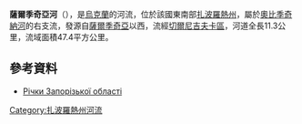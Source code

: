 '''薩爾季奇亞河'''（{{lang-uk|Салтич}}），是[[烏克蘭|烏克蘭]]的河流，位於該國東南部[[扎波羅熱州|扎波羅熱州]]，屬於[[奧比季奇納河|奧比季奇納河]]的右支流，發源自[[薩爾季奇亞|薩爾季奇亞]]以西，流經[[切爾尼吉夫卡區|切爾尼吉夫卡區]]，河道全長11.3公里，流域面積47.4平方公里。

==參考資料==
* [https://archive.is/20121205080230/http://rybohorona.zp.ua/ljubytelske-rybalstvo/richky-zaporizkoji-oblasti Річки Запорізької області]

{{DEFAULTSORT:Салтичія (річка)}}
[[Category:扎波羅熱州河流|Category:扎波羅熱州河流]]


{{Ukraine-river-stub}}